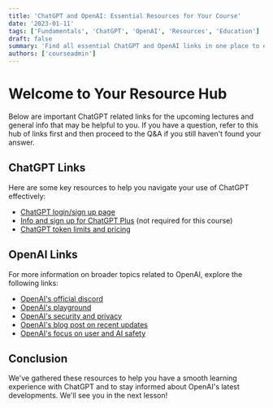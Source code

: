 ```yaml
---
title: 'ChatGPT and OpenAI: Essential Resources for Your Course'
date: '2023-01-11'
tags: ['Fundamentals', 'ChatGPT', 'OpenAI', 'Resources', 'Education']
draft: false
summary: 'Find all essential ChatGPT and OpenAI links in one place to enhance your learning experience. This hub includes links for login, support, and additional resources.'
authors: ['courseadmin']
---
```


# Welcome to Your Resource Hub

Below are important ChatGPT related links for the upcoming lectures and general info that may be helpful to you. If you have a question, refer to this hub of links first and then proceed to the Q&A if you still haven't found your answer.

## ChatGPT Links

Here are some key resources to help you navigate your use of ChatGPT effectively:

- [ChatGPT login/sign up page](https://chat.openai.com/auth/login)
- [Info and sign up for ChatGPT Plus](https://openai.com/product/gpt-4) (not required for this course)
- [ChatGPT token limits and pricing](https://help.openai.com/en/articles/4936856-what-are-tokens-and-how-to-count-them)

## OpenAI Links

For more information on broader topics related to OpenAI, explore the following links:

- [OpenAI's official discord](https://discord.com/invite/openai)
- [OpenAI's playground](https://platform.openai.com/playground)
- [OpenAI's security and privacy](https://openai.com/security)
- [OpenAI's blog post on recent updates](https://openai.com/blog)
- [OpenAI's focus on user and AI safety](https://openai.com/safety)

## Conclusion

We've gathered these resources to help you have a smooth learning experience with ChatGPT and to stay informed about OpenAI's latest developments. We'll see you in the next lesson!
